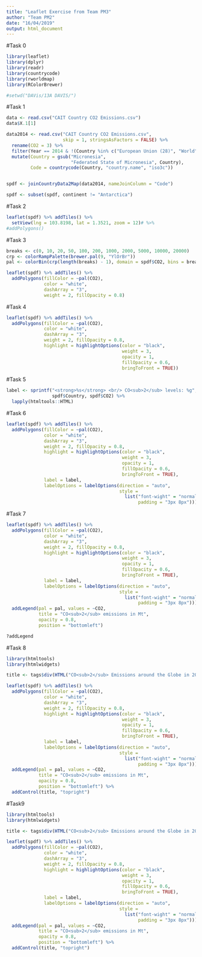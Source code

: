 ```yaml
---
title: "Leaflet Exercise from Team PM3"
author: "Team PM2"
date: "16/04/2019"
output: html_document
---
```


#Task 0

```r
library(leaflet)
library(dplyr)
library(readr)
library(countrycode)
library(rworldmap)
library(RColorBrewer)
```

```r
#setwd("DAVis/13A DAVIS/")
```

#Task 1

```r
data <- read.csv("CAIT Country CO2 Emissions.csv")
data$X.1[1]

data2014 <- read.csv("CAIT Country CO2 Emissions.csv", 
                     skip = 1, stringsAsFactors = FALSE) %>%
  rename(CO2 = 3) %>%
  filter(Year == 2014 & !(Country %in% c("European Union (28)", "World"))) %>%
  mutate(Country = gsub("Micronesia", 
                        "Federated State of Micronesia", Country),
         Code = countrycode(Country, "country.name", "iso3c"))


spdf <- joinCountryData2Map(data2014, nameJoinColumn = "Code")

spdf <- subset(spdf, continent != "Antarctica")
```


#Task 2

```r
leaflet(spdf) %>% addTiles() %>%
  setView(lng = 103.8198, lat = 1.3521, zoom = 12)# %>%
#addPolygons()
```

#Task 3

```r
breaks <- c(0, 10, 20, 50, 100, 200, 1000, 2000, 5000, 10000, 20000)
crp <- colorRampPalette(brewer.pal(9, "YlOrBr"))
pal <- colorBin(crp(length(breaks) - 1), domain = spdf$CO2, bins = breaks)

leaflet(spdf) %>% addTiles() %>%
  addPolygons(fillColor = ~pal(CO2), 
              color = "white", 
              dashArray = "3",
              weight = 2, fillOpacity = 0.8)
```

#Task 4

```r
leaflet(spdf) %>% addTiles() %>%
  addPolygons(fillColor = ~pal(CO2), 
              color = "white", 
              dashArray = "3",
              weight = 2, fillOpacity = 0.8, 
              highlight = highlightOptions(color = "black", 
                                           weight = 3, 
                                           opacity = 1,
                                           fillOpacity = 0.6,
                                           bringToFront = TRUE))
```

#Task 5

```r
label <- sprintf("<strong>%s</strong> <br/> CO<sub>2</sub> levels: %g", 
                 spdf$Country, spdf$CO2) %>%
  lapply(htmltools::HTML)
```


#Task 6
```r
leaflet(spdf) %>% addTiles() %>%
  addPolygons(fillColor = ~pal(CO2), 
              color = "white", 
              dashArray = "3",
              weight = 2, fillOpacity = 0.8, 
              highlight = highlightOptions(color = "black", 
                                           weight = 3, 
                                           opacity = 1,
                                           fillOpacity = 0.6,
                                           bringToFront = TRUE),
              label = label,
              labelOptions = labelOptions(direction = "auto",
                                          style = 
                                            list("font-wight" = "normal", 
                                                 padding = "3px 8px")))
```

#Task 7

```r
leaflet(spdf) %>% addTiles() %>%
  addPolygons(fillColor = ~pal(CO2), 
              color = "white", 
              dashArray = "3",
              weight = 2, fillOpacity = 0.8, 
              highlight = highlightOptions(color = "black", 
                                           weight = 3, 
                                           opacity = 1,
                                           fillOpacity = 0.6,
                                           bringToFront = TRUE),
              label = label,
              labelOptions = labelOptions(direction = "auto",
                                          style = 
                                            list("font-wight" = "normal", 
                                                 padding = "3px 8px"))) %>%
  addLegend(pal = pal, values = ~CO2, 
            title = "CO<sub>2</sub> emissions in Mt",
            opacity = 0.8,
            position = "bottomleft")

?addLegend
```

#Task 8
```r
library(htmltools)
library(htmlwidgets)

title <- tags$div(HTML("CO<sub>2</sub> Emissions around the Globe in 2014"))

leaflet(spdf) %>% addTiles() %>%
  addPolygons(fillColor = ~pal(CO2), 
              color = "white", 
              dashArray = "3",
              weight = 2, fillOpacity = 0.8, 
              highlight = highlightOptions(color = "black", 
                                           weight = 3, 
                                           opacity = 1,
                                           fillOpacity = 0.6,
                                           bringToFront = TRUE),
              label = label,
              labelOptions = labelOptions(direction = "auto",
                                          style = 
                                            list("font-wight" = "normal", 
                                                 padding = "3px 8px"))) %>% 
  addLegend(pal = pal, values = ~CO2, 
            title = "CO<sub>2</sub> emissions in Mt",
            opacity = 0.8,
            position = "bottomleft") %>%
  addControl(title, "topright")


```



#Task9

```r
library(htmltools)
library(htmlwidgets)

title <- tags$div(HTML("CO<sub>2</sub> Emissions around the Globe in 2014"))

leaflet(spdf) %>% addTiles() %>%
  addPolygons(fillColor = ~pal(CO2), 
              color = "white", 
              dashArray = "3",
              weight = 2, fillOpacity = 0.8, 
              highlight = highlightOptions(color = "black", 
                                           weight = 3, 
                                           opacity = 1,
                                           fillOpacity = 0.6,
                                           bringToFront = TRUE),
              label = label,
              labelOptions = labelOptions(direction = "auto",
                                          style = 
                                            list("font-wight" = "normal", 
                                                 padding = "3px 8px"))) %>% 
  addLegend(pal = pal, values = ~CO2, 
            title = "CO<sub>2</sub> emissions in Mt",
            opacity = 0.8,
            position = "bottomleft") %>%
  addControl(title, "topright")
```









